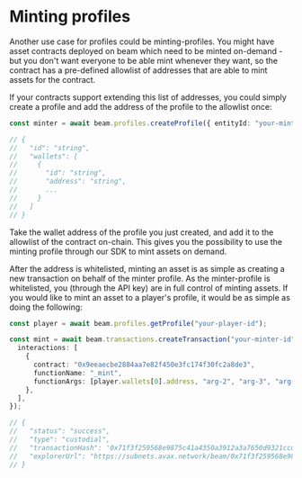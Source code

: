 # Minting profiles

Another use case for profiles could be minting-profiles. You might have asset contracts deployed on beam which need to be minted on-demand - but you don't want everyone to be able mint whenever they want, so the contract has a pre-defined allowlist of addresses that are able to mint assets for the contract.

If your contracts support extending this list of addresses, you could simply create a profile and add the address of the profile to the allowlist once:

```typescript
const minter = await beam.profiles.createProfile({ entityId: "your-minter-id", chainId: 4337 });

// {
//   "id": "string",
//   "wallets": [
//     {
//       "id": "string",
//       "address": "string",
//       ...
//     }
//   ]
// }
```

Take the wallet address of the profile you just created, and add it to the allowlist of the contract on-chain. This gives you the possibility to use the minting profile through our SDK to mint assets on demand.

After the address is whitelisted, minting an asset is as simple as creating a new transaction on behalf of the minter profile. As the minter-profile is whitelisted, you (through the API key) are in full control of minting assets. If you would like to mint an asset to a player's profile, it would be as simple as doing the following:

```typescript
const player = await beam.profiles.getProfile("your-player-id");

const mint = await beam.transactions.createTransaction("your-minter-id", {
  interactions: [
    {
      contract: "0x9eeaecbe2884aa7e82f450e3fc174f30fc2a8de3",
      functionName: "_mint",
      functionArgs: [player.wallets[0].address, "arg-2", "arg-3", "arg-4"],
    },
  ],
});

// {
//   "status": "success",
//   "type": "custodial",
//   "transactionHash": '0x71f3f259568e9875c41a4350a3912a3a7650d9321ccd1d57641241128b4e504f',
//   "explorerUrl": "https://subnets.avax.network/beam/0x71f3f259568e9875c41a4350a3912a3a7650d9321ccd1d57641241128b4e504f"
// }
```
